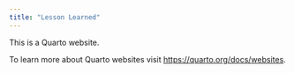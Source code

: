 ```yaml
---
title: "Lesson Learned"
---
```


This is a Quarto website.

To learn more about Quarto websites visit <https://quarto.org/docs/websites>.